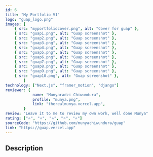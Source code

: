 ---
id: 6
title: "My Portfolio V1"
logo: "guap_logo.png"
images: [
    { src: "myportfoliocover.png", alt: "Cover for guap" },
    { src: "guap1.png", alt: "Guap screenshot" },
    { src: "guap2.png", alt: "Guap screenshot" },
    { src: "guap3.png", alt: "Guap screenshot" },
    { src: "guap4.png", alt: "Guap screenshot" },
    { src: "guap5.png", alt: "Guap screenshot" },
    { src: "guap6.png", alt: "Guap screenshot" },
    { src: "guap7.png", alt: "Guap screenshot" },
    { src: "guap8.png", alt: "Guap screenshot" },
    { src: "guap9.png", alt: "Guap screenshot" },
    { src: "guap10.png", alt: "Guap screenshot" },
		]
technology: ["Next.js", "framer_motion", "django"]
reviewer: {
			name: "Munyaradzi Chiwundura",
			profile: "munya.png",
			link: "therealmunya.vercel.app",
		}
review: "Leave it to me to review my own work, well done Munya"
rating: ["⭐", "⭐", "⭐", "⭐", "⭐"]
sourceCode: "https://github.com/munyachiwundura/guap"
link: "https://guap.vercel.app"
---

## Description
